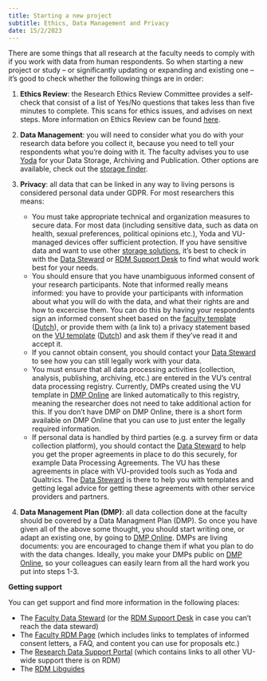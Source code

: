 ---
title: Starting a new project
subtitle: Ethics, Data Management and Privacy
date: 15/2/2023
---

There are some things that all research at the faculty needs to comply with if you work with data from human respondents. So when starting a new project or study -- or significantly updating or expanding and existing one -- it's good to check whether the following things are in order:

1. **Ethics Review**: the Research Ethics Review Committee provides a self-check that consist of a list of Yes/No questions that takes less than five minutes to complete. This scans for ethics issues, and advises on next steps. More information on Ethics Review can be found [here][rerc].

2. **Data Management**: you will need to consider what you do with your research data before you collect it, because you need to tell your respondents what you're doing with it. The faculty advises you to use [Yoda][yoda] for your Data Storage, Archiving and Publication. Other options are available, check out the [storage finder][storage-finder]. 

3. **Privacy**: all data that can be linked in any way to living persons is considered personal data under GDPR. For most researchers this means:
    - You must take appropriate technical and organization measures to secure data. For most data (including sensitive data, such as data on health, sexual preferences, political opinions etc.), Yoda and VU-managed devices offer sufficient protection. If you have sensitive data and want to use other [storage solutions][storage-finder], it's best to check in with the [Data Steward][datasteward] or [RDM Support Desk][rdmsupport] to find what would work best for your needs.
    - You should ensure that you have unambiguous informed consent of your research participants. Note that informed really means informed: you have to provide your participants with information about what you will do with the data, and what their rights are and how to excercise them. You can do this by having your respondents sign an informed consent sheet based on the [faculty template][informedconsent_en] ([Dutch][informedconsent_nl]), or provide them with (a link to) a privacy statement based on the [VU template][privacystatement_en] ([Dutch][privacystatement_nl]) and ask them if they've read it and accept it. 
    - If you cannot obtain consent, you should contact your [Data Steward][datasteward] to see how you can still legally work with your data.
    - You must ensure that all data processing activities (collection, analysis, publishing, archiving, etc.) are entered in the VU's central data processing registry. Currently, DMPs created using the VU template in [DMP Online][dmponline] are linked automatically to this registry, meaning the researcher does not need to take additional action for this. If you don't have DMP on DMP Online, there is a short form available on DMP Online that you can use to just enter the legally required information. 
    - If personal data is handled by third parties (e.g. a survey firm or data collection platform), you should contact the [Data Steward][datasteward]  to help you get the proper agreements in place to do this securely, for example Data Processing Agreements. The VU has these agreements in place with VU-provided tools such as Yoda and Qualtrics. The [Data Steward][datasteward] is there to help you with templates and getting legal advice for getting these agreements with other service providers and partners.

4. **Data Management Plan (DMP)**: all data collection done at the faculty should be covered by a Data Managment Plan (DMP). So once you have given all of the above some thought, you should start writing one, or adapt an existing one, by going to [DMP Online][dmponline]. DMPs are living documents: you are encouraged to change them if what you plan to do with the data changes. Ideally, you make your DMPs public on [DMP Online][dmponline], so your colleagues can easily learn from all the hard work you put into steps 1-3.


**Getting support**

You can get support and find more information in the following places:

- The [Faculty Data Steward][datasteward] (or the [RDM Support Desk][rdmsupport] in case you can't reach the data steward)
- The [Faculty RDM Page][fss-rdm-info] (which includes links to templates of informed consent letters, a FAQ, and content you can use for proposals etc.)
- The [Research Data Support Portal][rds-portal] (which contains links to all other VU-wide support there is on RDM)
- The [RDM Libguides][libguide]



<!--LINKS-->


<!-- Contacts -->

[rdmsupport]: mailto:RDM@vu.nl 
[datasteward]: mailto:k.leuveld@vu.nl
[privacychampion]: mailto:k.leuveld@vu.nl



<!-- Faculty Pages -->

[rerc]: https://vu.nl/en/employee/social-sciences-getting-started/research-ethics-review-fss
[self-check]: https://vuletteren.eu.qualtrics.com/jfe/form/SV_6hCj2czIWzboW6V
[fss-rdm-info]: https://vu.nl/en/employee/social-sciences-getting-started/data-management-fss
[fss-archiving]: https://github.com/kleuveld/rdm_pages/blob/fss_rdm_policy/_documents/fss_archiving_guidelines.md
[fss-rdm-policy]: https://assets.vu.nl/d8b6f1f5-816c-005b-1dc1-e363dd7ce9a5/4d95b39d-42d0-49c3-8797-382ed7767549/FSW%20Datamanagementbeleid%20ENG.pdf


<!-- VU-wide Resources -->

[libguide]: https://libguides.vu.nl/rdm
[rds-portal]: https://vu.nl/nl/medewerker/research-data-support


<!-- Tools -->

[dmponline]: https://dmponline.vu.nl
[sdcmicro]: https://sdcpractice.readthedocs.io/en/latest/sdcMicro.html
[amnesia]: https://amnesia.openaire.eu/
[yoda]: https://portal.yoda.vu.nl
[storage-finder]: https://vu.nl/en/research/storagefinder
[cryptomator]: https://cryptomator.org/


<!-- Templates -->

[privacystatement_nl]: https://vunl.sharepoint.com/:w:/s/FSW-OE-ResearchOfficeFSS/ESBLrBcDrLhLpzfiVI8nHmUB76Deu6chNA3xehbSeOnemw?e=OA1jdu
[privacystatement_en]: https://vunl.sharepoint.com/:w:/s/FSW-OE-ResearchOfficeFSS/EYTq4TISYv5ElJJzSRxC7IcByRFwKCzlMy8EAiOvBXpZmw?e=PIN51k
[informedconsent_nl]: https://vunl.sharepoint.com/:w:/s/FSW-OE-ResearchOfficeFSS/ERBn_xahKvlLkDUK-U_tftEBotu01tkqAGJEmek6QaW7bA?e=bzCJmT
[informedconsent_en]: https://vunl.sharepoint.com/:w:/s/FSW-OE-ResearchOfficeFSS/EWwt5dMHAfJNgoKtxCfiwBYBi_vH0cad1g6XIrHhyFPE0g?e=zfMy3k


